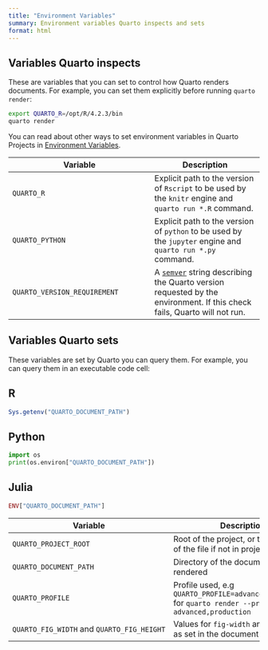 ```yaml
---
title: "Environment Variables"
summary: Environment variables Quarto inspects and sets
format: html
---
```


## Variables Quarto inspects

These are variables that you can set to control how Quarto renders documents. For example, you can set them explicitly before running `quarto render`:

``` .bash
export QUARTO_R=/opt/R/4.2.3/bin
quarto render
```

You can read about other ways to set environment variables in Quarto Projects in [Environment Variables](/docs/projects/environment.qmd).

| Variable        | Description |
|-----------------|-------------|
| `QUARTO_R`      | Explicit path to the version of `Rscript` to be used by the `knitr` engine and `quarto run *.R` command. |
| `QUARTO_PYTHON` | Explicit path to the version of `python` to be used by the `jupyter` engine and `quarto run *.py` command. |
| `QUARTO_VERSION_REQUIREMENT` | A [`semver`](https://semver.org/) string describing the Quarto version requested by the environment. If this check fails, Quarto will not run. |

## Variables Quarto sets

These variables are set by Quarto you can query them. For example, you can query them in an executable code cell:

::: panel-tabset
## R

``` r
Sys.getenv("QUARTO_DOCUMENT_PATH")
```

## Python

``` python
import os
print(os.environ["QUARTO_DOCUMENT_PATH"])
```

## Julia

``` julia
ENV["QUARTO_DOCUMENT_PATH"]
```
:::

| Variable | Description |
|----------------|--------------------------------------------------------|
| `QUARTO_PROJECT_ROOT` | Root of the project, or the directory of the file if not in project mode |
| `QUARTO_DOCUMENT_PATH` | Directory of the document being rendered |
| `QUARTO_PROFILE` | Profile used, e.g `QUARTO_PROFILE=advanced,production` for `quarto render --profile advanced,production` |
| `QUARTO_FIG_WIDTH` and `QUARTO_FIG_HEIGHT` | Values for `fig-width` and `fig-height` as set in the document metadata |
